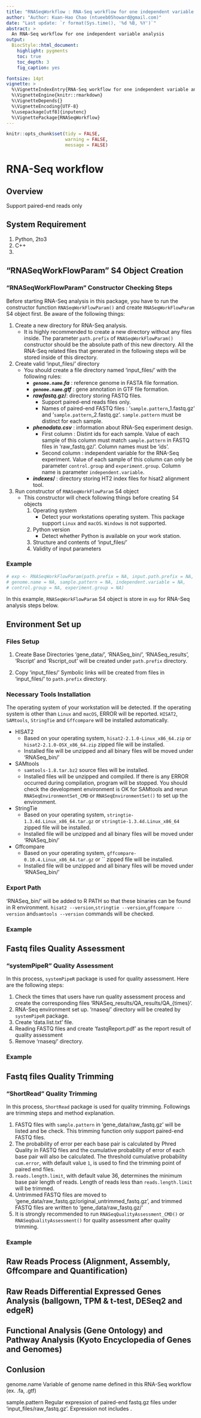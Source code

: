 ```yaml
---
title: "RNASeqWorkflow : RNA-Seq workflow for one independent variable analysis"
author: "Author: Kuan-Hao Chao (ntueeb05howard@gmail.com)"
date: "Last update: `r format(Sys.time(), '%d %B, %Y')`"
abstract: >
  An RNA-Seq workflow for one independent variable analysis
output: 
  BiocStyle::html_document:
    highlight: pygments
    toc: true
    toc_depth: 3
    fig_caption: yes

fontsize: 14pt
vignette: >
  %\VignetteIndexEntry{RNA-Seq workflow for one independent variable analysis}
  %\VignetteEngine{knitr::rmarkdown}
  %\VignetteDepends{}
  %\VignetteEncoding{UTF-8}
  %\usepackage[utf8]{inputenc}
  %\VignettePackage{RNASeqWorkflow}
---
```


```r
knitr::opts_chunk$set(tidy = FALSE,
                      warning = FALSE,
                      message = FALSE)
```

# RNA-Seq workflow

## Overview

Support paired-end reads only

## System Requirement
1. Python, 2to3
2. C++
3. 

## "RNASeqWorkFlowParam" S4 Object Creation

### "RNASeqWorkFlowParam" Constructor Checking Steps
Before starting RNA-Seq analysis in this package, you have to run the 
constructor function `RNASeqWorkFlowParam()` and create `RNASeqWorkFlowParam` 
S4 object first. Be aware of the following things:

1. Create a new directory for RNA-Seq analysis.
    * It is highly recommended to create a new directory without any files inside. 
The parameter `path.prefix` of `RNASeqWorkFlowParam()` constructor should be the absolute 
path of this new directory. All the RNA-Seq related files that generated in the following steps 
will be stored inside of this directory.

2. Create valid 'input_files/' directory
    * You should create a file directory named 'input_files/' with the following rules:
        * ***`genome.name`.fa*** : reference genome in FASTA file formation.
        * ***`genome.name`.gtf*** : gene annotation in GTF file formation.
        *  ***rawfastq.gz*/**: directory storing FASTQ files. 
            *  Support paired-end reads files only.
            *  Names of paired-end FASTQ files : '`sample.pattern`_1.fastq.gz' and '`sample.pattern`_2.fastq.gz'. `sample.pattern` must be distinct for each sample.
        * ***phenodata.csv*** : information about RNA-Seq experiment design.
            * First column : Distint ids for each sample. Value of each sample of this column must match `sample.pattern` in FASTQ files in 'raw_fastq.gz/'. Column names must be 'ids'.
            * Second column : independent variable for the RNA-Seq experiment. Value of each sample of this column can only be parameter `control.group` and `experiment.group`. Column name is parameter `independent.variable`.
        * ***indexes*/** : directory storing HT2 index files for hisat2 alignment tool.
    
3. Run constructor of `RNASeqWorkFlowParam` S4 object
    * This constructor will check following things before creating S4 objects
        1. Operating system
            * Detect your workstations operating system. This package support `Linux` and `macOS`. `Windows` is not supported.
        2. Python version
            * Detect whether Python is available on your work station. 
        3. Structure and contents of 'input_files/'
        4. Validity of input parameters

### Example
```r
# exp <- RNASeqWorkFlowParam(path.prefix = NA, input.path.prefix = NA, 
# genome.name = NA, sample.pattern = NA, independent.variable = NA, 
# control.group = NA, experiment.group = NA)
```
In this example, `RNASeqWorkFlowParam` S4 object is store in `exp` for RNA-Seq analysis steps below.







## Environment Set up

### Files Setup
1. Create Base Directories 
'gene_data/', 'RNASeq_bin/', 'RNASeq_results', 'Rscript' and 'Rscript_out' will be created under `path.prefix` directory.

2. Copy 'input_files/'
Symbolic links will be created from files in 'input_files/' to `path.prefix` directory. 

### Necessary Tools Installation
The operating system of your workstation will be detected. If the operating system is other than `Linux` and `macOS`, ERROR will be reported. `HISAT2`, `SAMtools`, `StringTie` and `Gffcompare` will be installed automatically.

* HISAT2
    * Based on your operating system, `hisat2-2.1.0-Linux_x86_64.zip` or `hisat2-2.1.0-OSX_x86_64.zip` zipped file will be installed.
    * Installed file will be unzipped and all binary files will be moved under 'RNASeq_bin/'

* SAMtools
    * `samtools-1.8.tar.bz2` source files will be installed. 
    * Installed files will be unzipped and compiled. If there is any ERROR occurred during compilation, program will be stopped. You should check the development environment is OK for SAMtools and rerun `RNASeqEnvironmentSet_CMD` or `RNASeqEnvironmentSet()` to set up the environment.
* StringTie
    * Based on your operating system, `stringtie-1.3.4d.Linux_x86_64.tar.gz` or `stringtie-1.3.4d.Linux_x86_64` zipped file will be installed.
    * Installed file will be unzipped and all binary files will be moved under 'RNASeq_bin/'
* Gffcompare
    * Based on your operating system, `gffcompare-0.10.4.Linux_x86_64.tar.gz` or `` zipped file will be installed.
    * Installed file will be unzipped and all binary files will be moved under 'RNASeq_bin/'


### Export Path
'RNASeq_bin/' will be added to R PATH so that these binaries can be found in R environment. `hisat2 --version`,`stringtie --version`,`gffcompare --version` and`samtools --version` commands will be checked. 



### Example



## Fastq files Quality Assessment
### "systemPipeR" Quality Assessment
In this process, `systemPipeR` package is used for quality assessment. Here are the following steps:

1. Check the times that users have run quality assessment process and create the corresponding files 'RNASeq_results/QA_results/QA_{times}'.
2. RNA-Seq environment set up. 'rnaseq/' directory will be created by `systemPipeR` package.
3. Create 'data.list.txt' file. 
4. Reading FASTQ files and create 'fastqReport.pdf' as the report result of quality assessment
5. Remove 'rnaseq/' directory.

### Example


## Fastq files Quality Trimming

### "ShortRead" Quality Trimming
In this process, `ShortRead` package is used for quality trimming. Followings are trimming steps and method explanation.

1. FASTQ files with `sample.pattern` in 'gene_data/raw_fastq.gz' will be listed and be check. This trimming function only support paired-end FASTQ files.
2. The probability of error per each base pair is calculated by Phred Quality in FASTQ files and the cumulative probability of error of each base pair will also be calculated. The threshold cumulative probability `cum.error`, with default value `1`, is used to find the trimming point of paired end files.
3. `reads.length.limit`, with default value 36,  determines the minimum base pair length of reads. Length of reads less than `reads.length.limit` will be trimmed.
4. Untrimmed FASTQ files are moved to 'gene_data/raw_fastq.gz/original_untrimmed_fastq.gz', and trimmed FASTQ files are written to 'gene_data/raw_fastq.gz/'
5. It is strongly recommended to run `RNASeqQualityAssessment_CMD()` or `RNASeqQualityAssessment()` for quality assessment after quality trimming.

### Example

## Raw Reads Process (Alignment, Assembly, Gffcompare and Quantification)

## Raw Reads Differential Expressed Genes Analysis (ballgown, TPM & t-test, DESeq2 and edgeR)

## Functional Analysis (Gene Ontology) and Pathway Analysis (Kyoto Encyclopedia of Genes and Genomes)

## Conlusion




genome.name Variable of genome name defined in this RNA-Seq workflow (ex. \code{genome.name}.fa, \code{genome.name}.gtf)


sample.pattern  Regular expression of paired-end fastq.gz files under 'input_files/raw_fastq.gz'. Expression not includes \code{_[1,2].fastq.gz}.
